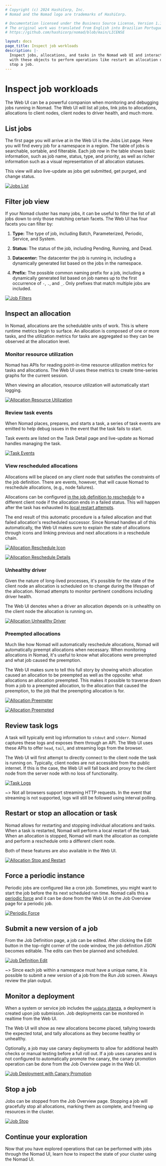 ```yaml
---
# Copyright (c) 2024 HashiCorp, Inc.
# Nomad and the Nomad logo are trademarks of HashiCorp.

# Documentation licensed under the Business Source License, Version 1.1.
# The original work was translated from English into Brazilian Portuguese.
# https://github.com/hashicorp/nomad/blob/main/LICENSE

layout: docs
page_title: Inspect job workloads
description: |-
  Inspect jobs, allocations, and tasks in the Nomad web UI and interact
  with these objects to perform operations like restart an allocation or
  stop a job.
---
```


# Inspect job workloads

The Web UI can be a powerful companion when monitoring and debugging jobs
running in Nomad. The Web UI will list all jobs, link jobs to allocations,
allocations to client nodes, client nodes to driver health, and much more.

## List jobs

The first page you will arrive at in the Web UI is the Jobs List page. Here you
will find every job for a namespace in a region. The table of jobs is
searchable, sortable, and filterable. Each job row in the table shows basic
information, such as job name, status, type, and priority, as well as richer
information such as a visual representation of all allocation statuses.

This view will also live-update as jobs get submitted, get purged, and change
status.

[![Jobs List][img-jobs-list]][img-jobs-list]

## Filter job view

If your Nomad cluster has many jobs, it can be useful to filter the list of all
jobs down to only those matching certain facets. The Web UI has four facets you
can filter by:

1. **Type:** The type of job, including Batch, Parameterized, Periodic, Service,
   and System.

1. **Status:** The status of the job, including Pending, Running, and Dead.

1. **Datacenter:** The datacenter the job is running in, including a dynamically
   generated list based on the jobs in the namespace.

1. **Prefix:** The possible common naming prefix for a job, including a
   dynamically generated list based on job names up to the first occurrence of
   `-`, `.`, and `_`. Only prefixes that match multiple jobs are included.

[![Job Filters][img-job-filters]][img-job-filters]

## Inspect an allocation

In Nomad, allocations are the schedulable units of work. This is where runtime
metrics begin to surface. An allocation is composed of one or more tasks, and
the utilization metrics for tasks are aggregated so they can be observed at the
allocation level.

### Monitor resource utilization

Nomad has APIs for reading point-in-time resource utilization metrics for tasks
and allocations. The Web UI uses these metrics to create time-series graphs for
the current session.

When viewing an allocation, resource utilization will automatically start
logging.

[![Allocation Resource Utilization][img-alloc-resource-utilization]][img-alloc-resource-utilization]

### Review task events

When Nomad places, prepares, and starts a task, a series of task events are
emitted to help debug issues in the event that the task fails to start.

Task events are listed on the Task Detail page and live-update as Nomad handles
managing the task.

[![Task Events][img-task-events]][img-task-events]

### View rescheduled allocations

Allocations will be placed on any client node that satisfies the constraints of
the job definition. There are events, however, that will cause Nomad to
reschedule allocations, (e.g., node failures).

Allocations can be configured [in the job definition to reschedule] to a
different client node if the allocation ends in a failed status. This will
happen after the task has exhausted its [local restart attempts].

The end result of this automatic procedure is a failed allocation and that
failed allocation's rescheduled successor. Since Nomad handles all of this
automatically, the Web UI makes sure to explain the state of allocations through
icons and linking previous and next allocations in a reschedule chain.

[![Allocation Reschedule Icon][img-alloc-reschedule-icon]][img-alloc-reschedule-icon]

[![Allocation Reschedule Details][img-alloc-reschedule-details]][img-alloc-reschedule-details]

### Unhealthy driver

Given the nature of long-lived processes, it's possible for the state of the
client node an allocation is scheduled on to change during the lifespan of the
allocation. Nomad attempts to monitor pertinent conditions including driver
health.

The Web UI denotes when a driver an allocation depends on is unhealthy on the
client node the allocation is running on.

[![Allocation Unhealthy Driver][img-alloc-unhealthy-driver]][img-alloc-unhealthy-driver]

### Preempted allocations

Much like how Nomad will automatically reschedule allocations, Nomad will
automatically preempt allocations when necessary. When monitoring allocations in
Nomad, it's useful to know what allocations were preempted and what job caused
the preemption.

The Web UI makes sure to tell this full story by showing which allocation caused
an allocation to be preempted as well as the opposite: what allocations an
allocation preempted. This makes it possible to traverse down from a job to a
preempted allocation, to the allocation that caused the preemption, to the job
that the preempting allocation is for.

[![Allocation Preempter][img-alloc-preempter]][img-alloc-preempter]

[![Allocation Preempted][img-alloc-preempted]][img-alloc-preempted]

## Review task logs

A task will typically emit log information to `stdout` and `stderr`. Nomad
captures these logs and exposes them through an API. The Web UI uses these APIs
to offer `head`, `tail`, and streaming logs from the browser.

The Web UI will first attempt to directly connect to the client node the task is
running on. Typically, client nodes are not accessible from the public internet.
If this is the case, the Web UI will fall back and proxy to the client node from
the server node with no loss of functionality.

[![Task Logs][img-task-logs]][img-task-logs]

~> Not all browsers support streaming HTTP requests. In the event that streaming
is not supported, logs will still be followed using interval polling.

## Restart or stop an allocation or task

Nomad allows for restarting and stopping individual allocations and tasks. When
a task is restarted, Nomad will perform a local restart of the task. When an
allocation is stopped, Nomad will mark the allocation as complete and perform a
reschedule onto a different client node.

Both of these features are also available in the Web UI.

[![Allocation Stop and Restart][img-alloc-stop-restart]][img-alloc-stop-restart]

## Force a periodic instance

Periodic jobs are configured like a cron job. Sometimes, you might want to start
the job before the its next scheduled run time. Nomad calls this a [periodic
force] and it can be done from the Web UI on the Job Overview page for a
periodic job.

[![Periodic Force][img-periodic-force]][img-periodic-force]

## Submit a new version of a job

From the Job Definition page, a job can be edited. After clicking the Edit
button in the top-right corner of the code window, the job definition JSON
becomes editable. The edits can then be planned and scheduled.

[![Job Definition Edit][img-job-definition-edit]][img-job-definition-edit]

~> Since each job within a namespace must have a unique name, it is possible to
submit a new version of a job from the Run Job screen. Always review the plan
output.

## Monitor a deployment

When a system or service job includes the [`update` stanza], a deployment is
created upon job submission. Job deployments can be monitored in realtime from
the Web UI.

The Web UI will show as new allocations become placed, tallying towards the
expected total, and tally allocations as they become healthy or unhealthy.

Optionally, a job may use canary deployments to allow for additional health
checks or manual testing before a full roll out. If a job uses canaries and is
not configured to automatically promote the canary, the canary promotion
operation can be done from the Job Overview page in the Web UI.

[![Job Deployment with Canary Promotion][img-job-deployment-canary]][img-job-deployment-canary]

## Stop a job

Jobs can be stopped from the Job Overview page. Stopping a job will gracefully
stop all allocations, marking them as complete, and freeing up resources in the
cluster.

[![Job Stop][img-job-stop]][img-job-stop]

## Continue your exploration

Now that you have explored operations that can be performed with jobs through
the Nomad UI, learn how to inspect the state of your cluster using the Nomad UI.

[`update` stanza]: /nomad/docs/job-specification/update
[img-alloc-preempted]: /img/monitor/guide-ui-img-alloc-preempted.png
[img-alloc-preempter]: /img/monitor/guide-ui-img-alloc-preempter.png
[img-alloc-reschedule-details]: /img/monitor/guide-ui-img-alloc-reschedule-details.png
[img-alloc-reschedule-icon]: /img/monitor/guide-ui-img-alloc-reschedule-icon.png
[img-alloc-resource-utilization]: /img/monitor/guide-ui-img-alloc-resource-utilization.png
[img-alloc-stop-restart]: /img/monitor/guide-ui-img-alloc-stop-restart.png
[img-alloc-unhealthy-driver]: /img/monitor/guide-ui-img-alloc-unhealthy-driver.png
[img-job-definition-edit]: /img/monitor/guide-ui-img-job-definition-edit.png
[img-job-deployment-canary]: /img/monitor/guide-ui-img-job-deployment-canary.png
[img-job-filters]: /img/monitor/guide-ui-img-job-filters.png
[img-job-stop]: /img/monitor/guide-ui-img-job-stop.png
[img-jobs-list]: /img/monitor/guide-ui-jobs-list.png
[img-periodic-force]: /img/monitor/guide-ui-img-periodic-force.png
[img-task-events]: /img/monitor/guide-ui-img-task-events.png
[img-task-logs]: /img/monitor/guide-ui-img-task-logs.png
[in the job definition to reschedule]: /nomad/docs/job-specification/reschedule
[local restart attempts]: /nomad/docs/job-specification/restart
[periodic force]: /nomad/commands/job/periodic-force
[securing the web ui with acls]: /nomad/docs/secure/acl
